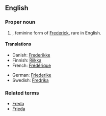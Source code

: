 ==English==

===Proper noun===
{{en-proper noun}}

# {{given name|female}}, feminine form of [[Frederick]], rare in English.

====Translations====
{{top}}
*Danish: [[Frederikke]]
*Finnish: [[Riikka]]
*French: [[Frédérique]]
{{mid}}
*German: [[Friederike]]
*Swedish: [[Fredrika]]
{{bottom}}

===Related terms===
*[[Freda]]
*[[Frieda]]